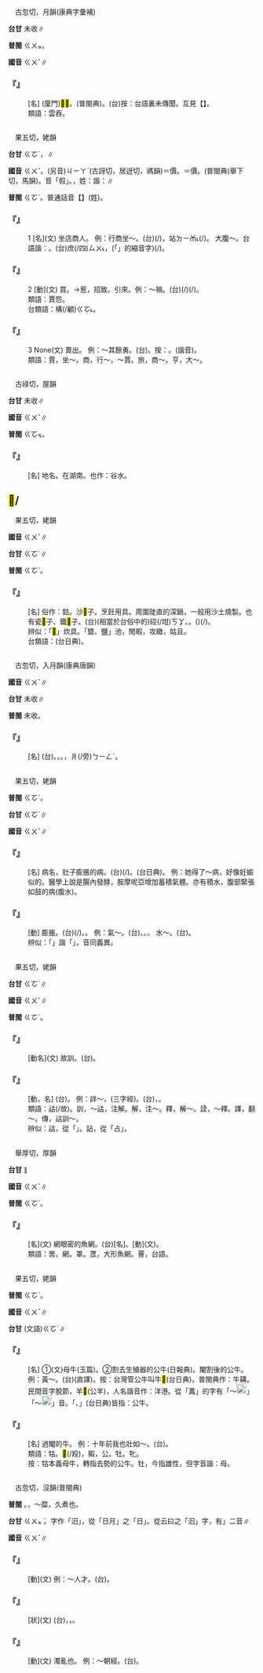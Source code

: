
=={{ruby|<mark>&#xf8f71;</mark>|ㄍㄨˇ}}==

　古忽切，月韻(康典字彙補)

'''台甘''' 未收∥

'''普閩''' <rt>ㄍㄨㆵ</rt>。

'''國音''' <rt>ㄍㄨˇ</rt>∥

    

==='''『{{ruby|<mark>&#xf8f71;</mark>|ㄍㄨˇ}}{{ruby|<mark>&#xf8f72;</mark>|ㄉㄨㄛˋ}}』'''===
: [名] (廈門)<mark>&#xf8f71;</mark><mark>&#xf8f72;</mark>。{{ruby|麵|ㄇㄧ˫}}{{ruby|猴|ㄍㄠˊ}}(普閩典)。(台)按：台語裏未傳聞。互見【{{ruby|榾|ㄍㄨˇ}}{{ruby|柮|ㄉㄨㄛˋ}}】。
:類語：雲吞。
:
    

=={{ruby|賈|ㄍㄨˇ}}==

　果五切，姥韻

'''台甘''' <rt>ㄍㆦˋ</rt>，{{ruby|商|ㄒㄧㆲ}}{{ruby|賈|ㄍㆦˋ}}∥

'''國音''' <rt>ㄍㄨˇ</rt>。(另音)<rt>ㄐㄧㄚˋ</rt>(古訝切，居迓切，禡韻)＝價。{{ruby|(台)|ㄍㄚ˪}}＝價。(普閩典{{ruby|）|ㄍㄚ˪}}{{ruby|。|ㄐㄧㄚˇ}}(舉下切，馬韻)。音「假」。{{ruby|(台)|ㄍㄚˋ}}，姓：諧：{{ruby|假|ㄍㄚˋ}}∥

'''普閩''' <rt>ㄍㆦˋ</rt>。普通話音【{{ruby|賈|ㄍㄚˋ}}】(姓)。

    

==='''『{{ruby|賈|ㄍㄨˇ}}』'''===
:1  [名](文) 坐店商人。 例：行商坐～。(台){{ruby|擔|ㄉㆩ}}{{ruby|擔|ㄉㆩ˪}}{{ruby|行|ㄍㄧㆩˊ}}{{ruby|路|ㄌㆦ˫}}{{ruby|賣|ㆠㄨㆤ˫}}{{ruby|/|ㆠㆤ˫}}{{ruby|物|ㄇㆭㆷ ͘}}{{ruby|/|ㄇㄧㆷ ͘}}{{ruby|叫|ㄍㄧㄜ˪}}{{ruby|做|ㄗㄨㆤ˪}}{{ruby|/|ㄗㄜ˪}}{{ruby|商|ㄒㄧㆲ}}(/{{ruby|行|ㄏㄧㄥˊ}}{{ruby|商|ㄒㄧㆲ}})，{{ruby|坐|ㄗㄜ˫}}{{ruby|/|ㄗㆤ˫}}站{{ruby|/|ㄉㆰ˪}}<rt>ㄉㄧㆰ˪</rt>{{ruby|店|ㄉㄧㆰ˪}}{{ruby|頭|ㄊㄠˊ}}{{ruby|顧|ㄍㆦ˪}}{{ruby|生|ㄒㄧㄥ}}{{ruby|理|ㄌㄧˋ}}{{ruby|叫|ㄍㄧㄜ˪}}{{ruby|作|ㄗㄜㆷ}}{{ruby|賈|ㄍㆦˋ}}(/{{ruby|坐|ㄗㆤ˫}}{{ruby|賈|ㄍㆦˋ}})。 大腹～。台語諧：{{ruby|鼓|ㄍㆦˋ}}。(台){{ruby|坐|ㄗㄜ˫}}{{ruby|/|ㄗㆤ˫}}{{ruby|店|ㄉㄧㆰ˪}}{{ruby|丌|ㆤ}}{{ruby|生|ㄒㄧㄥ}}{{ruby|理|ㄌㄧˋ}}{{ruby|人|ㄌㄤˊ}}庶(/四)<rt>ㄙㄨ˪</rt>{{ruby|常|ㄒㄧㆲˊ}}{{ruby|是|ㄒㄧ˫}}{{ruby|腹|ㄅㄚㆶ}}{{ruby|肚|ㄉㆦˋ}}{{ruby|大|ㄉㄨㄚ˪}}{{ruby|個|ㆤˊ}}{{ruby|福|ㄏㆦㆶ}}{{ruby|相|ㄒㄧㆲ˪}}，{{ruby|所|ㄙㆦˋ}}{{ruby|以|ㄧˋ}}{{ruby|有|ㄨ˫}}{{ruby|<mark>&#xffb50;</mark>|ㄐㄧㆵ}}(「{{ruby|此|ㄐㄧˋ}}{{ruby|一|ㄐㄧㆵ ͘}}」的縮音字)(/{{ruby|此|ㄐㄧㆵ}}){{ruby|個|ㆤˊ}}{{ruby|名|ㄇㄧㄚˊ}}。
    

==='''『{{ruby|賈|ㄍㄨˇ}}』'''===
:2  [動](文) 買。→惹，招致。引來。例：～禍。(台){{ruby|惹|ㆢㄧㄚˋ}}{{ruby|/|ㄌㄧㄚˋ}}{{ruby|載|ㄉㄞ˫}}(/{{ruby|戴|ㄉㄞ˪}}){{ruby|事|ㄐㄧ˪}}(/{{ruby|事|ㄉㄞ˫}}{{ruby|情|ㄐㄧ˪}})。
:類語：賈怨。
:
:台類語：構(/顧)<rt>ㄍㆦ˪</rt>{{ruby|人|ㄌㄤˊ}}{{ruby|怨|ㄨㄢ˪}}。
:
    

==='''『{{ruby|賈|ㄍㄨˇ}}』'''===
:3  None(文) 賣出。 例：～其餘勇。(台){{ruby|奮|ㄏㄨㄣ˪}}{{ruby|起|ㄎㄧˋ}}{{ruby|剩|ㄒㄧㄥ˫}}{{ruby|餘|ㄨˊ}}{{ruby|未|ㆠㆤ˫}}{{ruby|/|ㆠㄨㆤ˫}}{{ruby|盡|ㄐㄧㄣ˫}}{{ruby|丌|ㆤ}}{{ruby|勇|ㄧㆲˋ}}{{ruby|氣|ㄎㄧ˪}}。按：{{ruby|賈|ㄍㄨˇ}}。{{ruby|鼓|ㄍㄨˇ}}(諧音)。
:類語：賈，坐～。商，行～，～賈。旅，商～。亨，大～。
:
    

=={{ruby|濲|ㄍㄨˇ}}==

　古祿切，屋韻

'''台甘''' 未收∥

'''國音''' <rt>ㄍㄨˇ</rt>∥

'''普閩''' <rt>ㄍㆦㆶ</rt>。

    

==='''『{{ruby|濲|ㄍㄨˇ}}{{ruby|水|ㄕㄨㄟˇ}}』'''===
: [名] 地名。在湖南。也作：谷水。
    

==<mark>&#xf96e1;</mark>/{{ruby|<mark>&#xf9c75;</mark>|ㄍㄨˇ}}==

　果五切，姥韻

'''國音''' <rt>ㄍㄨˇ</rt>∥

'''台甘''' <rt>ㄍㆦˋ</rt>∥

'''普閩''' <rt>ㄍㆦˋ</rt>。

    

==='''『{{ruby|<mark>&#xf96e1;</mark>|ㄍㄨˇ}}{{ruby|子|·ㄗˇ}}』'''===
: [名] 俗作：鈷。沙<mark>&#xf96e1;</mark>子。烹飪用具。周圍陡直的深鍋，一般用沙土燒製。也有瓷<mark>&#xf96e1;</mark>子、鐵<mark>&#xf96e1;</mark>子。(台)(相當於台俗中的){{ruby|深|ㄑㄧㆬ}}{{ruby|壺|ㆦˊ}}{{ruby|丌|ㆤ}}硿(/坩)<rt>ㄎㆩ</rt>。{{ruby|或|ㄧㄚㆷ ͘}}{{ruby|是|ㄒㄧ˫}}{{ruby|大|ㄉㄨㄚ˫}}{{ruby|形|ㄏㄧㄥˊ}}{{ruby|丌|ㆤ}}{{ruby|<mark>&#xffb57;</mark>|ㄉㄧㆬ˫}}{{ruby|筒|ㄉㄤˊ}}{{ruby|仔|ㄚ}}。{{ruby|周|ㄐㄧㄨ}}{{ruby|圍|ㄨㄧˊ}}({{ruby|牆|ㄑㄧㆧˊ}}{{ruby|/|ㄑㄧㆫˊ}}){{ruby|壁|ㄆㄧㆤㆶ}}{{ruby|立|ㄌㄧㆴ ͘}}(/{{ruby|企|ㄎㄧㄚ˫}}{{ruby|直|ㄉㄧㆵ ͘}})。
:辨似：「<mark>&#xf96e1;</mark>」炊具。「盬、鹽」池，閒暇，攻緻，姑且。
:
:台類語：{{ruby|茶|ㄉㆤˊ}}{{ruby|<mark>&#xf9659;</mark>|ㄍㆦˋ}}(台日典)。
:
    

=={{ruby|蓇|ㄍㄨˇ}}==

　古忽切，入月韻(康典唐韻)

'''國音''' <rt>ㄍㄨˇ</rt>∥

'''台甘''' 未收∥

'''普閩''' 未收。

    

==='''『{{ruby|蓇|ㄍㄨˇ}}{{ruby|葖|ㄊㄨˊ}}』'''===
: [名] (台){{ruby|植|ㄒㄧㆵ ͘}}{{ruby|/|ㄐㄧㆵ ͘}}{{ruby|物|ㆠㄨㆵ ͘}}{{ruby|名|ㄇㄧㄚˊ}}。{{ruby|一|ㄐㄧㆵ ͘}}{{ruby|種|ㄐㄧㆲˋ}}{{ruby|會|ㄨㆤ˫}}{{ruby|/|ㆤ˫}}{{ruby|裂|ㄌㄧㆷ}}{{ruby|開|ㄎㄨㄧ}}{{ruby|丌|ㆤ}}{{ruby|果|ㄍㄨㆤˋ}}{{ruby|/|ㄍㆤˋ}}{{ruby|子|ㄐㄧˋ}}。{{ruby|果|ㄍㄨㆤˋ}}{{ruby|/|ㄍㆤˋ}}{{ruby|子|ㄐㄧˋ}}{{ruby|形|ㄏㄧㄥˊ}}{{ruby|體|ㄊㆤˋ}}。{{ruby|像|ㄑㄧㆧ˫}}{{ruby|/|ㄑㄧㆫ˫}}{{ruby|莢|ㄫㆤㆷ}}，{{ruby|成|ㄒㄧㄥˊ}}{{ruby|熟|ㄒㄧㆤㆶ}}{{ruby|了|ㄌㄧㄠˋ}}{{ruby|後|ㄠ˫}}{{ruby|腹|ㄅㄚㆶ}}{{ruby|肚|ㄉㆦˋ}}{{ruby|邊|ㄅㆪ}}{{ruby|裂|ㄌㄧㆷ ͘}}{{ruby|一|ㄐㄧㆵ ͘}}爿(/旁)<rt>ㄅㄧㄥˊ</rt>。
    

=={{ruby|臌|ㄍㄨˇ}}==

　果五切，姥韻

'''普閩''' <rt>ㄍㆦˋ</rt>。

'''台甘''' <rt>ㄍㆦˋ</rt>∥

'''國音''' <rt>ㄍㄨˇ</rt>∥

    

==='''『{{ruby|臌|ㄍㄨˇ}}{{ruby|脹|ㄓㄤˋ}}』'''===
: [名] 病名，肚子膨脹的病。(台){{ruby|臌|ㄍㆦˋ}}{{ruby|脹|ㄉㄧㆫ˪}}(/{{ruby|蠱|ㄍㆦˋ}}{{ruby|脹|ㄉㄧㆧ˪}})。(台日典){{ruby|腹|ㄅㄚㆶ}}{{ruby|肚|ㄉㆦˋ}}{{ruby|脹|ㄉㄧㆲ˪}}{{ruby|大|ㄉㄨㄚ˫}}{{ruby|個|ㆤˊ}}{{ruby|丌|ㆤ}}{{ruby|病|ㄅㆥ˫}}{{ruby|/|ㄅㆪ˫}}。 例：她得了～病，好像妊娠似的。醫學上說是腸內發酵，胺摩呢亞增加蓄積氣體。亦有積水，腹部緊張如鼓的病(腹水)。
    

==='''『{{ruby|臌|ㄍㄨˇ}}』'''===
: [動] 膨脹。(台){{ruby|脹|ㄉㄧㆲ˪}}(/{{ruby|脹|ㄉㄧㆲ˪}}{{ruby|大|ㄉㄨㄚ˫}})。{{ruby|凸|ㄆㆲ˪}}{{ruby|大|ㄉㄨㄚ˫}}{{ruby|起|·ㄎㄧˋ}}{{ruby|來|·ㄌㄞˊ}}。 例：氣～。(台){{ruby|膨|ㄆㆲ˫}}{{ruby|脝|ㄏㆲ}}。{{ruby|飽|ㄅㄚˋ}}{{ruby|脹|ㄉㄧㆧ˪}}{{ruby|/|ㄉㄧㆫ˪}}。{{ruby|脹|ㄉㄧㆧ˪}}{{ruby|/|ㄉㄧㆫ˪}}{{ruby|風|ㄏㆲ}}{{ruby|/|ㄏㄨㄤ}}。 水～。(台){{ruby|懷|ㄍㄨㄧ˫}}{{ruby|水|ㄗㄨㄧˋ}}。
:辨似：「{{ruby|懷|ㄍㄨㄧ˫}}」諧「{{ruby|櫃|ㄍㄨㄧ˫}}」，音同義異。
:
    

=={{ruby|詁|ㄍㄨˇ}}==

　果五切，姥韻

'''台甘''' <rt>ㄍㆦˋ</rt>∥

'''國音''' <rt>ㄍㄨˇ</rt>∥

'''普閩''' <rt>ㄍㆦˋ</rt>。

    

==='''『{{ruby|詁|ㄍㄨˇ}}{{ruby|訓|ㄒㄩㄣˋ}}』'''===
: [動名](文) 故訓。(台){{ruby|疏|ㄙㆦ}}{{ruby|通|ㄊㆲ}}{{ruby|旨|ㄐㄧˋ}}{{ruby|意|ㄧ˪}}。
    

==='''『{{ruby|訓|ㄒㄩㄣˋ}}{{ruby|詁|ㄍㄨˇ}}』'''===
: [動，名] (台){{ruby|用|ㄧㄥ˫}}{{ruby|/|ㄧㆲ˫}}{{ruby|現|ㄏㄧㄢ˫}}{{ruby|代|ㄉㄞ˫}}{{ruby|普|ㄆㆦˋ}}{{ruby|通|ㄊㆲ}}{{ruby|常|ㄒㄧㆲˊ}}{{ruby|用|ㄧㆲ˫}}{{ruby|丌|ㆤ}}{{ruby|語|ㆣㄨˋ}}{{ruby|言|ㆣㄧㄢˊ}}{{ruby|文|ㆠㄨㄣˊ}}{{ruby|字|ㆢㄧ˫}}{{ruby|/|ㄌㄧ˫}}{{ruby|解|ㄍㄞˋ}}{{ruby|釋|ㄒㄧㆤㆶ}}{{ruby|古|ㄍㆦˋ}}{{ruby|代|ㄉㄞ˫}}{{ruby|丌|ㆤ}}{{ruby|語|ㆣㄧˋ}}{{ruby|/|ㆣㄨˋ}}{{ruby|文|ㆠㄨㄣˊ}}{{ruby|或|ㄧㄚㆷ ͘}}{{ruby|是|ㄒㄧ˫}}{{ruby|方|ㄏㆲ}}{{ruby|言|ㆣㄧㄢˊ}}{{ruby|字|ㆢㄧ˫}}{{ruby|/|ㄌㄧ˫}}{{ruby|義|ㆣㄧ˫}}。 例：詳～，(三字經)。(台){{ruby|訓|ㄏㄨㄣ˪}}{{ruby|詁|ㄍㆦˋ}}{{ruby|學|ㄏㄚㆶ ͘}}，{{ruby|大|ㄉㄞ˫}}{{ruby|學|ㄏㄚㆶ ͘}}{{ruby|科|ㄎㆤ}}{{ruby|目|ㆠㆦㆶ ͘}}{{ruby|之|ㄐㄧ}}{{ruby|一|ㄧㆵ}}。
:類語：詁(/故)。訓，～詁，注解。解，注～。釋，解～。詮，～釋。譯，翻～。傳，詁訓～。
:
:辨似：詁，從「{{ruby|古|ㄍㄨˇ}}」。詀，從「占」。
:
    

=={{ruby|罟|ㄍㄨˇ}}==

　舉厚切，厚韻

'''台甘''' {{ruby|(文)|ㄍㆦˋ}}∥

'''國音''' <rt>ㄍㄨˇ</rt>∥

'''普閩''' <rt>ㄍㆦˋ</rt>。

    

==='''『{{ruby|罟|ㄍㄨˇ}}』'''===
: [名](文) 網眼密的魚網。(台)[名]{{ruby|密|ㆠㄚㆵ ͘}}{{ruby|孔|ㄎㄤ}}{{ruby|丌|ㆤ}}{{ruby|魚|ㄏㄧˊ}}{{ruby|/|ㄏㄨˊ}}{{ruby|網|ㆠㄤ˫}}。[動](文){{ruby|用|ㄧㄥ˫}}{{ruby|/|ㄧㆲ˫}}{{ruby|網|ㆠㄤ˫}}{{ruby|仔|ㄚ}}{{ruby|掠|ㄌㄧㄚㆷ ͘}}{{ruby|魚|ㄏㄧˊ}}{{ruby|/|ㄏㄨˊ}}。
:類語：罟。網。罩。罛，大形魚網。罾，台語{{ruby|：|ㄗㄢ}}。
:
    

=={{ruby|牯|ㄍㄨˇ}}==

　果五切，姥韻

'''普閩''' <rt>ㄍㆦˋ</rt>。

'''國音''' <rt>ㄍㄨˇ</rt>∥

'''台甘''' (文語)<rt>ㄍㆦˋ</rt>∥

    

==='''『{{ruby|牯|ㄍㄨˇ}}』'''===
: [名] ①(文)母牛(玉篇)。②割去生殖器的公牛(日報典)。閹割後的公牛。 例：黃～。(台){{ruby|公|ㄍㄤ}}{{ruby|丌|ㆤ}}{{ruby|黃|ㆭˊ}}{{ruby|牛|ㆣㄨˊ}}(直譯)。按：台灣管公牛叫牛<mark>&#xf9b53;</mark>(台日典)，普閩典作：牛耩。民間音字脫節，羊<mark>&#xf9b53;</mark>(公羊)，人名諧音作：洋港。從「冓」的字有「～[[File:fa73.png|20px]]」「～[[File:fa5f.png|20px]]」音。「{{ruby|牯|ㄍㆦˋ}}、{{ruby|<mark>&#xf9b53;</mark>|ㄍㄤˋ}}」(台日典)皆指：公牛。
    

==='''『{{ruby|牯|ㄍㄨˇ}}{{ruby|牛|ㄋㄧㄡˊ}}』'''===
: [名] 過閹的牛。 例：十年前我也壯如～。(台){{ruby|十|ㄗㄚㆴ ͘}}{{ruby|年|ㄋㄧˊ}}{{ruby|前|ㄐㄧㄥˊ}}{{ruby|我|ㆣㄨㄚˋ}}{{ruby|勇|ㄧㆲˋ}}{{ruby|到|ㄍㄚㆷ}}{{ruby|若|ㄋㄚˋ}}{{ruby|牛|ㆣㄨˊ}}{{ruby|牯|ㄍㆦˋ}}{{ruby|咧|ㄌㆤ˪}}。
:類語：牯。<mark>&#xf9b52;</mark>(/羖)，豭，公。牡。牝。
:按：牯本義母牛，轉指去勢的公牛。牡，今指雄性，但字音諧：母。
:
    

=={{ruby|汨|ㄍㄨˇ}}==

　古忽切，沒韻(普閩典)

'''普閩''' {{ruby|(文)|ㄍㄨㆵ ͘}}。{{ruby|(白)|ㄎㄨㆷ ͘}}，～糜，久煮也。

'''台甘''' <rt>ㄍㄨㆵ ͘</rt>{{ruby|、|ㆠㄧㆤㆶ ͘}}。字作「汨」，從「日月」之「日」。從云曰之「汩」字，有{{ruby|「|ㄧㆵ}}{{ruby|、|ㄨㄚㆵ}}」二音∥

'''國音''' <rt>ㄍㄨˇ</rt>∥

    

==='''『{{ruby|汨|ㄍㄨˇ}}{{ruby|沒|ㄇㄛˋ}}』'''===
: [動](文) 例：～人才。(台){{ruby|埋|ㆠㄞˊ}}{{ruby|沒|ㆠㄨㆵ ͘}}{{ruby|人|ㆢㄧㄣˊ}}{{ruby|/|ㄌㄧㄣˊ}}{{ruby|才|ㄗㄞˊ}}。
    

==='''『{{ruby|汨|ㄍㄨˇ}}{{ruby|汨|ㄍㄨˇ}}』'''===
: [狀](文) (台){{ruby|波|ㄆㄜ}}{{ruby|浪|ㄌㆲ˫}}{{ruby|丌|ㆤ}}{{ruby|聲|ㄒㄧㆩ}}，{{ruby|水|ㄗㄨㄧˋ}}{{ruby|流|ㄌㄧㄨˊ}}{{ruby|動|ㄉㆲ˫}}{{ruby|丌|ㆤ}}{{ruby|款|ㄎㄨㄢˋ}}，{{ruby|或|ㄧㄚㆷ ͘}}{{ruby|是|ㄒㄧ˫}}{{ruby|聲|ㄒㄧㆩ}}{{ruby|音|ㄧㆬ}}。
    

==='''『{{ruby|汨|ㄍㄨˇ}}{{ruby|亂|ㄌㄨㄢˋ}}』'''===
: [動](文) 濁亂也。 例：～朝經。(台){{ruby|攪|ㄍㄧㄠˋ}}{{ruby|亂|ㄌㄨㄢ˫}}{{ruby|朝|ㄉㄧㄠˊ}}{{ruby|廷|ㄉㄧㄥˊ}}{{ruby|內|ㄌㄞ˫}}{{ruby|丌|ㆤ}}{{ruby|制|ㄗㆤˋ}}{{ruby|度|ㄉㆦ˫}}。
    
